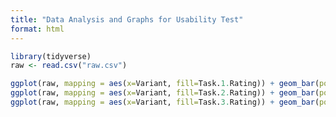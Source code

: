 ```yaml
---
title: "Data Analysis and Graphs for Usability Test"
format: html
---
```


```r
library(tidyverse)
raw <- read.csv("raw.csv")
```

```r
ggplot(raw, mapping = aes(x=Variant, fill=Task.1.Rating)) + geom_bar(position="dodge") + labs(title="Task 1 Satisfaction", x = "Variant", y = "Count", fill = "Task 1 Rating")
ggplot(raw, mapping = aes(x=Variant, fill=Task.2.Rating)) + geom_bar(position="dodge") + labs(title="Task 2 Satisfaction", x = "Variant", y = "Count", fill = "Task 2 Rating")
ggplot(raw, mapping = aes(x=Variant, fill=Task.3.Rating)) + geom_bar(position="dodge") + labs(title="Task 3 Satisfaction", x = "Variant", y = "Count", fill = "Task 3 Rating")
```
